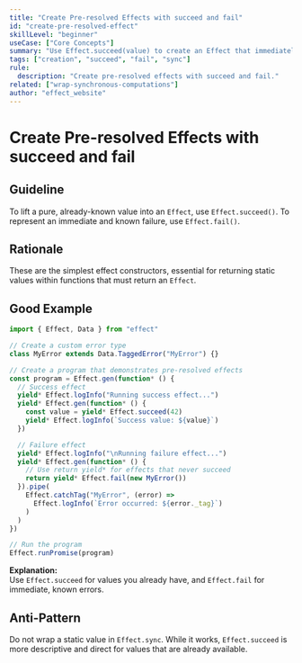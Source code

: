 ```yaml
---
title: "Create Pre-resolved Effects with succeed and fail"
id: "create-pre-resolved-effect"
skillLevel: "beginner"
useCase: ["Core Concepts"]
summary: "Use Effect.succeed(value) to create an Effect that immediately succeeds with a value, and Effect.fail(error) for an Effect that immediately fails."
tags: ["creation", "succeed", "fail", "sync"]
rule:
  description: "Create pre-resolved effects with succeed and fail."
related: ["wrap-synchronous-computations"]
author: "effect_website"
---
```


# Create Pre-resolved Effects with succeed and fail

## Guideline

To lift a pure, already-known value into an `Effect`, use `Effect.succeed()`.
To represent an immediate and known failure, use `Effect.fail()`.

## Rationale

These are the simplest effect constructors, essential for returning static
values within functions that must return an `Effect`.

## Good Example

```typescript
import { Effect, Data } from "effect"

// Create a custom error type
class MyError extends Data.TaggedError("MyError") {}

// Create a program that demonstrates pre-resolved effects
const program = Effect.gen(function* () {
  // Success effect
  yield* Effect.logInfo("Running success effect...")
  yield* Effect.gen(function* () {
    const value = yield* Effect.succeed(42)
    yield* Effect.logInfo(`Success value: ${value}`)
  })

  // Failure effect
  yield* Effect.logInfo("\nRunning failure effect...")
  yield* Effect.gen(function* () {
    // Use return yield* for effects that never succeed
    return yield* Effect.fail(new MyError())
  }).pipe(
    Effect.catchTag("MyError", (error) =>
      Effect.logInfo(`Error occurred: ${error._tag}`)
    )
  )
})

// Run the program
Effect.runPromise(program)
```

**Explanation:**  
Use `Effect.succeed` for values you already have, and `Effect.fail` for
immediate, known errors.

## Anti-Pattern

Do not wrap a static value in `Effect.sync`. While it works, `Effect.succeed`
is more descriptive and direct for values that are already available.
